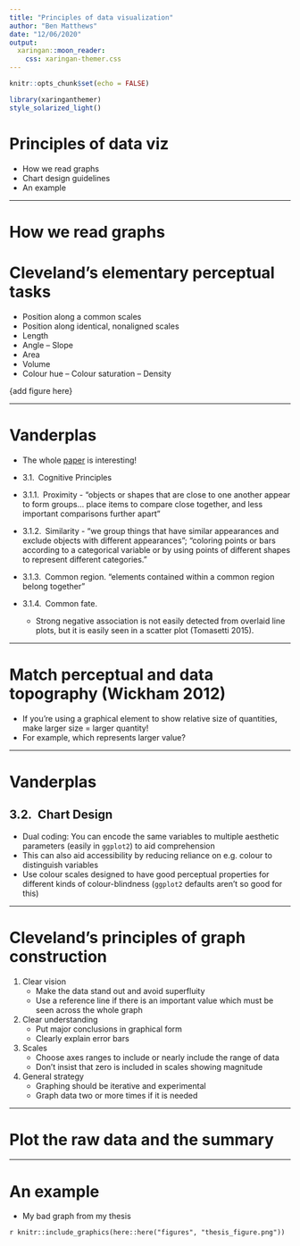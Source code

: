 ```yaml
---
title: "Principles of data visualization"
author: "Ben Matthews"
date: "12/06/2020"
output: 
  xaringan::moon_reader:
    css: xaringan-themer.css
---
```


```r
knitr::opts_chunk$set(echo = FALSE)
```

```r
library(xaringanthemer)
style_solarized_light()
```

# Principles of data viz

- How we read graphs
- Chart design guidelines
- An example

---

# How we read graphs

# Cleveland's elementary perceptual tasks

- Position along a common scales
- Position along identical, nonaligned scales
- Length
- Angle – Slope
- Area
- Volume
- Colour hue – Colour saturation – Density	

{add figure here}

---


#  Vanderplas

- The whole [paper](https://www.annualreviews.org/doi/full/10.1146/annurev-statistics-031219-041252) is interesting!

- 3.1. Cognitive Principles
- 3.1.1. Proximity - "objects or shapes that are close to one another appear to form groups... place items to compare close together, and less important comparisons further apart"
- 3.1.2. Similarity - "we group things that have similar appearances and exclude objects with different appearances"; "coloring points or bars according to a categorical variable or by using points of different shapes to represent different categories."
- 3.1.3. Common region. "elements contained within a common region belong together"
- 3.1.4. Common fate.
     - Strong negative association is not easily detected from overlaid line plots, but it is easily seen in a scatter plot (Tomasetti 2015).

---

# Match perceptual and data topography (Wickham 2012)
- If you’re using a graphical element to show relative size of quantities, make larger size = larger quantity!
- For example, which represents larger value?


     
---

#  Vanderplas
##  3.2. Chart Design


- Dual coding: You can encode the same variables to multiple aesthetic parameters (easily in `ggplot2`) to aid comprehension
- This can also aid accessibility by reducing reliance on e.g. colour to distinguish variables
- Use colour scales designed to have good perceptual properties for different kinds of colour-blindness (`ggplot2` defaults aren't so good for this)

---

# Cleveland's principles of graph construction

1. Clear vision
    - Make the data stand out and avoid superfluity
    - Use a reference line if there is an important value which must be seen across the whole graph
2. Clear understanding
    - Put major conclusions in graphical form
    - Clearly explain error bars
3. Scales
    - Choose axes ranges to include or nearly include the range of data
    - Don’t insist that zero is included in scales showing magnitude
4. General strategy
    - Graphing should be iterative and experimental
    - Graph data two or more times if it is needed

---

# Plot the raw data and the summary

---

# An example

- My bad graph from my thesis

`r knitr::include_graphics(here::here("figures", "thesis_figure.png"))`
